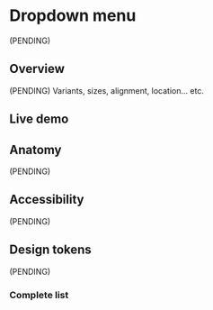 


<Meta title="Components/DropdownMenu" />

# Dropdown menu

(PENDING)

## Overview

(PENDING) Variants, sizes, alignment, location... etc.

## Live demo

<LiveDemo
  story={Stories.Example}
  urlHtml="https://devoinc.github.io/genesys-styles"
  urlReact="https://devoinc.github.io/genesys-ui/?path=/story/components-navigation-menu--as-dropdown-menu"
/>

## Anatomy

(PENDING)

## Accessibility

(PENDING)

## Design tokens

(PENDING)

### Complete list

<DesignTokensList componentName="menu" />
